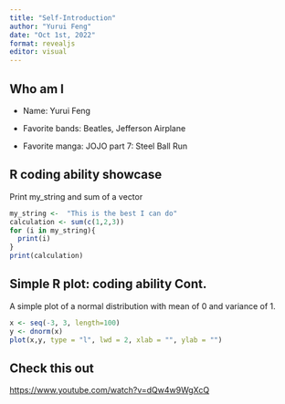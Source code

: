 ```yaml
---
title: "Self-Introduction"
author: "Yurui Feng"
date: "Oct 1st, 2022"
format: revealjs
editor: visual
---
```


## Who am I

-   Name: Yurui Feng

-   Favorite bands: Beatles, Jefferson Airplane

-   Favorite manga: JOJO part 7: Steel Ball Run

## R coding ability showcase

Print my_string and sum of a vector

```r
my_string <-  "This is the best I can do"
calculation <- sum(c(1,2,3))
for (i in my_string){
  print(i)
}
print(calculation)
```

## Simple R plot: coding ability Cont.

A simple plot of a normal distribution with mean of 0 and variance of 1.

```r
x <- seq(-3, 3, length=100)
y <- dnorm(x)
plot(x,y, type = "l", lwd = 2, xlab = "", ylab = "")
```

## Check this out

<https://www.youtube.com/watch?v=dQw4w9WgXcQ>
